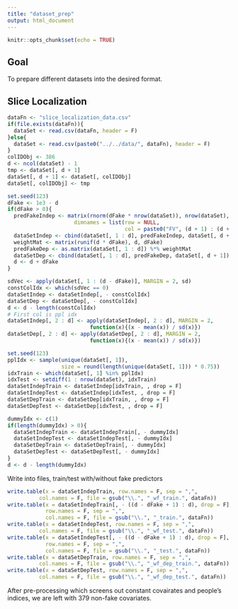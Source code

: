 ```yaml
---
title: "dataset_prep"
output: html_document
---
```


```r
knitr::opts_chunk$set(echo = TRUE)
```

## Goal

To prepare different datasets into the desired format.

## Slice Localization

```r
dataFn <- "slice_localization_data.csv"
if(file.exists(dataFn)){
  dataSet <- read.csv(dataFn, header = F)
}else{
  dataSet <- read.csv(paste0("../../data/", dataFn), header = F)
}
colIDObj <- 386
d <- ncol(dataSet) - 1
tmp <- dataSet[, d + 1]
dataSet[, d + 1] <- dataSet[, colIDObj]
dataSet[, colIDObj] <- tmp
```

```r
set.seed(123)
dFake <- 1e3 - d
if(dFake > 0){
  predFakeIndep <- matrix(rnorm(dFake * nrow(dataSet)), nrow(dataSet), dFake, 
                     dimnames = list(row = NULL, 
                                     col = paste0("FV", (d + 1) : (d + dFake))))
  dataSetIndep <- cbind(dataSet[, 1 : d], predFakeIndep, dataSet[, d + 1])
  weightMat <- matrix(runif(d * dFake), d, dFake)
  predFakeDep <- as.matrix(dataSet[, 1 : d]) %*% weightMat
  dataSetDep <- cbind(dataSet[, 1 : d], predFakeDep, dataSet[, d + 1])
  d <- d + dFake
}
```

```r
sdVec <- apply(dataSet[, 1 : (d - dFake)], MARGIN = 2, sd)
constColIdx <- which(sdVec == 0)
dataSetIndep <- dataSetIndep[, - constColIdx]
dataSetDep <- dataSetDep[, - constColIdx]
d <- d - length(constColIdx)
# First col is ppl idx
dataSetIndep[, 2 : d] <- apply(dataSetIndep[, 2 : d], MARGIN = 2, 
                          function(x){(x - mean(x)) / sd(x)})
dataSetDep[, 2 : d] <- apply(dataSetDep[, 2 : d], MARGIN = 2, 
                          function(x){(x - mean(x)) / sd(x)})
```

```r
set.seed(123)
pplIdx <- sample(unique(dataSet[, 1]), 
                 size = round(length(unique(dataSet[, 1])) * 0.75))
idxTrain <- which(dataSet[, 1] %in% pplIdx)
idxTest <- setdiff(1 : nrow(dataSet), idxTrain)
dataSetIndepTrain <- dataSetIndep[idxTrain, , drop = F]
dataSetIndepTest <- dataSetIndep[idxTest, , drop = F]
dataSetDepTrain <- dataSetDep[idxTrain, , drop = F]
dataSetDepTest <- dataSetDep[idxTest, , drop = F]
```

```r
dummyIdx <- c(1)
if(length(dummyIdx) > 0){
  dataSetIndepTrain <- dataSetIndepTrain[, - dummyIdx]
  dataSetIndepTest <- dataSetIndepTest[, - dummyIdx]
  dataSetDepTrain <- dataSetDepTrain[, - dummyIdx]
  dataSetDepTest <- dataSetDepTest[, - dummyIdx]
}
d <- d - length(dummyIdx)
```

Write into files, train/test with/without fake predictors
```r
write.table(x = dataSetIndepTrain, row.names = F, sep = ",",
          col.names = F, file = gsub("\\.", "_wf_train.", dataFn))
write.table(x = dataSetIndepTrain[, - ((d - dFake + 1) : d), drop = F], 
            row.names = F, sep = ",",
            col.names = F, file = gsub("\\.", "_train.", dataFn))
write.table(x = dataSetIndepTest, row.names = F, sep = ",",
          col.names = F, file = gsub("\\.", "_wf_test.", dataFn))
write.table(x = dataSetIndepTest[, - ((d - dFake + 1) : d), drop = F], 
            row.names = F, sep = ",",
            col.names = F, file = gsub("\\.", "_test.", dataFn))
write.table(x = dataSetDepTrain, row.names = F, sep = ",",
          col.names = F, file = gsub("\\.", "_wf_dep_train.", dataFn))
write.table(x = dataSetDepTest, row.names = F, sep = ",",
          col.names = F, file = gsub("\\.", "_wf_dep_test.", dataFn))
```

After pre-processing which screens out constant covairates and people's indices, we are left with $379$ non-fake covariates.